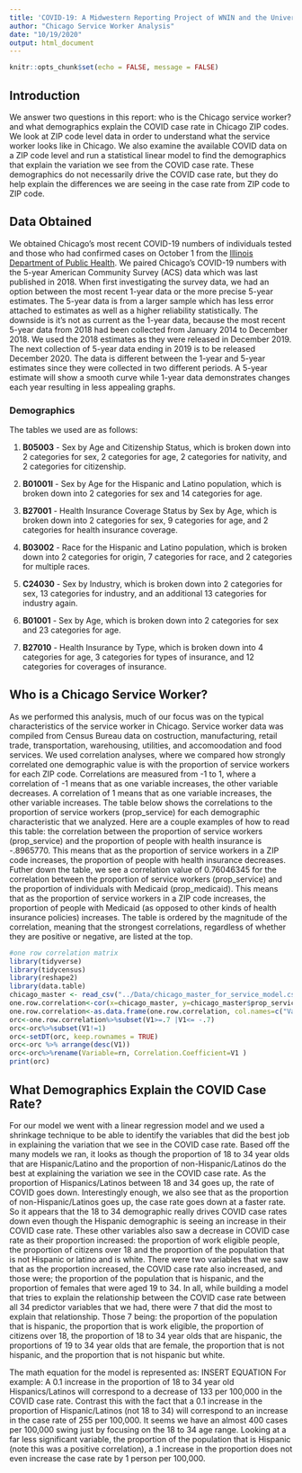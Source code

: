 ```yaml
---
title: 'COVID-19: A Midwestern Reporting Project of WNIN and the University of Evansville'
author: "Chicago Service Worker Analysis"
date: "10/19/2020"
output: html_document
---
```


```r
knitr::opts_chunk$set(echo = FALSE, message = FALSE)
```

## Introduction

We answer two questions in this report: who is the Chicago service worker? and what demographics explain the COVID case rate in Chicago ZIP codes. We look at ZIP code level data in order to understand what the service worker looks like in Chicago. We also examine the available COVID data on a ZIP code level and run a statistical linear model to find the demographics that explain the variation we see from the COVID case rate. These demographics do not necessarily drive the COVID case rate, but they do help explain the differences we are seeing in the case rate from ZIP code to ZIP code. 

## Data Obtained

We obtained Chicago's most recent COVID-19 numbers of individuals tested and those who had confirmed cases on October 1 from the [Illinois Department of Public Health](https://www.dph.illinois.gov/covid19/covid19-statistics). We paired Chicago's COVID-19 numbers with the 5-year American Community Survey (ACS) data which was last published in 2018. When first investigating the survey data, we had an option between the most recent 1-year data or the more precise 5-year estimates. The 5-year data is from a larger sample which has less error attached to estimates as well as a higher reliability statistically. The downside is it's not as current as the 1-year data, because the most recent 5-year data from 2018 had been collected from January 2014 to December 2018. We used the 2018 estimates as they were released in December 2019. The next collection of 5-year data ending in 2019 is to be released December 2020. The data is different between the 1-year and 5-year estimates since they were collected in two different periods. A 5-year estimate will show a smooth curve while 1-year data demonstrates changes each year resulting in less appealing graphs. 

### Demographics

The tables we used are as follows:

1. **B05003** - Sex by Age and Citizenship Status, which is broken down into 2 categories for sex, 2 categories for age, 2 categories for nativity, and 2 categories for citizenship. 
    
2. **B01001I** - Sex by Age for the Hispanic and Latino population, which is broken down into 2 categories for sex and 14 categories for age.
    
3. **B27001** - Health Insurance Coverage Status by Sex by Age, which is broken down into 2 categories for sex, 9 categories for age, and 2 categories for health insurance coverage.
                                      
4. **B03002** - Race for the Hispanic and Latino population, which is broken down into 2 categories for origin, 7 categories for race, and 2 categories for multiple races.
    
5. **C24030** - Sex by Industry, which is broken down into 2 categories for sex, 13 categories for industry, and an additional 13 categories for industry again. 
    
6. **B01001** - Sex by Age, which is broken down into 2 categories for sex and 23 categories for age. 
    
7. **B27010** - Health Insurance by Type, which is broken down into 4 categories for age, 3 categories for types of insurance, and 12 categories for coverages of insurance. 

## Who is a Chicago Service Worker?

As we performed this analysis, much of our focus was on the typical characteristics of the service worker in Chicago. Service worker data was compiled from Census Bureau data on costruction, manufacturing, retail trade, transportation, warehousing, utilities, and accomoodation and food services. We used correlation analyses, where we compared how strongly correlated one demographic value is with the proportion of service workers for each ZIP code. Correlations are measured from -1 to 1, where a correlation of -1 means that as one variable increases, the other variable decreases. A correlation of 1 means that as one variable increases, the other variable increases. The table below shows the correlations to the proportion of service workers (prop_service) for each demographic characteristic that we analyzed. Here are a couple examples of how to read this table: the correlation between the proportion of service workers (prop_service) and the proportion of people with health insurance is -.8965770. This means that as the proportion of service workers in a ZIP code increases, the proportion of people with health insurance decreases. Futher down the table, we see a correlation value of 0.76046345 for the correlation between the proportion of service workers (prop_service) and the proportion of individuals with Medicaid (prop_medicaid). This means that as the proportion of service workers in a ZIP code increases, the proportion of people with Medicaid (as opposed to other kinds of health insurance policies) increases. The table is ordered by the magnitude of the correlation, meaning that the strongest correlations, regardless of whether they are positive or negative, are listed at the top. 

```r
#one row correlation matrix
library(tidyverse)
library(tidycensus)
library(reshape2)
library(data.table)
chicago_master <- read_csv("../Data/chicago_master_for_service_model.csv")
one.row.correlation<-cor(x=chicago_master, y=chicago_master$prop_service)
one.row.correlation<-as.data.frame(one.row.correlation, col.names=c("Variable", "Correlation Coefficient"))
orc<-one.row.correlation%>%subset(V1>=.7 |V1<= -.7)
orc<-orc%>%subset(V1!=1)
orc<-setDT(orc, keep.rownames = TRUE)
orc<-orc %>% arrange(desc(V1))
orc<-orc%>%rename(Variable=rn, Correlation.Coefficient=V1 )
print(orc)

```

## What Demographics Explain the COVID Case Rate?

For our model we went with a linear regression model and we used a shrinkage technique to be able to identify the variables that did the best job in explaining the variation that we see in the COVID case rate. Based off the many models we ran, it looks as though the proportion of 18 to 34 year olds that are Hispanic/Latino and the proportion of non-Hispanic/Latinos do the best at explaining the variation we see in the COVID case rate. As the proportion of Hispanics/Latinos between 18 and 34 goes up, the rate of COVID goes down. Interestingly enough, we also see that as the proportion of non-Hispanic/Latinos goes up, the case rate goes down at a faster rate. So it appears that the 18 to 34 demographic really drives COVID case rates down even though the Hispanic demographic is seeing an increase in their COVID case rate. These other variables also saw a decrease in COVID case rate as their proportion increased: the proportion of work eligible people, the proportion of citizens over 18 and the proportion of the population that is not Hispanic or latino and is white. There were two variables that we saw that as the proportion increased, the COVID case rate also increased, and those were; the proportion of the population that is hispanic, and the proportion of females that were aged 19 to 34. In all, while building a model that tries to explain the relationship between the COVID case rate between all 34 predictor variables that we had, there were 7 that did the most to explain that relationship. Those 7 being: the proportion of the population that is hispanic, the proportion that is work eligible, the proportion of citizens over 18, the proportion of 18 to 34 year olds that are hispanic, the proportions of 19 to 34 year olds that are female, the proportion that is not hispanic, and the proportion that is not hispanic but white. 

The math equation for the model is represented as: INSERT EQUATION
For example: A 0.1 increase in the proportion of 18 to 34 year old Hispanics/Latinos will correspond to a decrease of 133 per 100,000 in the COVID case rate. Contrast this with the fact that a 0.1 increase in the proportion of Hispanic/Latinos (not 18 to 34) will correspond to an increase in the case rate of 255 per 100,000. It seems we have an almost 400 cases per 100,000 swing just by focusing on the 18 to 34 age range. Looking at a far less significant variable, the proportion of the population that is Hispanic (note this was a positive correlation), a .1 increase in the proportion does not even increase the case rate by 1 person per 100,000. 
